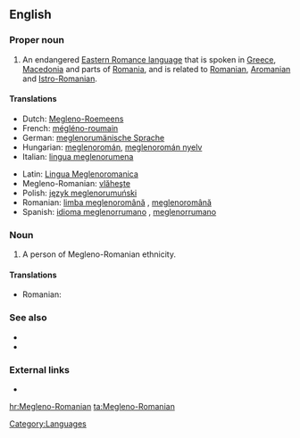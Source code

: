 ==English==
{{wikipedia|Megleno-Romanian}}

===Proper noun===
{{en-proper noun}}

# An endangered [[w:Eastern Romance languages|Eastern Romance language]] that is spoken in [[Greece]], [[Macedonia]] and parts of [[Romania]], and is related to [[Romanian]], [[Aromanian]] and [[Istro-Romanian]].

====Translations====
{{trans-top|language}}
* Dutch: [[Megleno-Roemeens]]
* French: [[mégléno-roumain]]
* German: [[meglenorumänische Sprache]] {{f}}
* Hungarian: [[meglenoromán]], [[meglenoromán nyelv]]
* Italian: [[lingua meglenorumena]] {{f}}
{{trans-mid}}
* Latin: [[Lingua Meglenoromanica]]
* Megleno-Romanian: [[vlăheşte]]
* Polish: [[język meglenorumuński]]
* Romanian: [[limba meglenoromână]] {{f}}, [[meglenoromână]] {{f}}
* Spanish: [[idioma meglenorrumano]] {{m}}, [[meglenorrumano]] {{m}}
{{trans-bottom}}

===Noun===
{{en-noun}}

# A person of Megleno-Romanian ethnicity.

====Translations====
{{trans-top|person}}
* Romanian: {{t|ro|meglenoromân|m}}
{{trans-mid}}
{{trans-bottom}}

===See also===
* {{langcat}}
* {{langlist}}

===External links===
* {{ethnologue|code=ruq}}

[[Category:Languages]]

[[hr:Megleno-Romanian]]
[[ta:Megleno-Romanian]]
